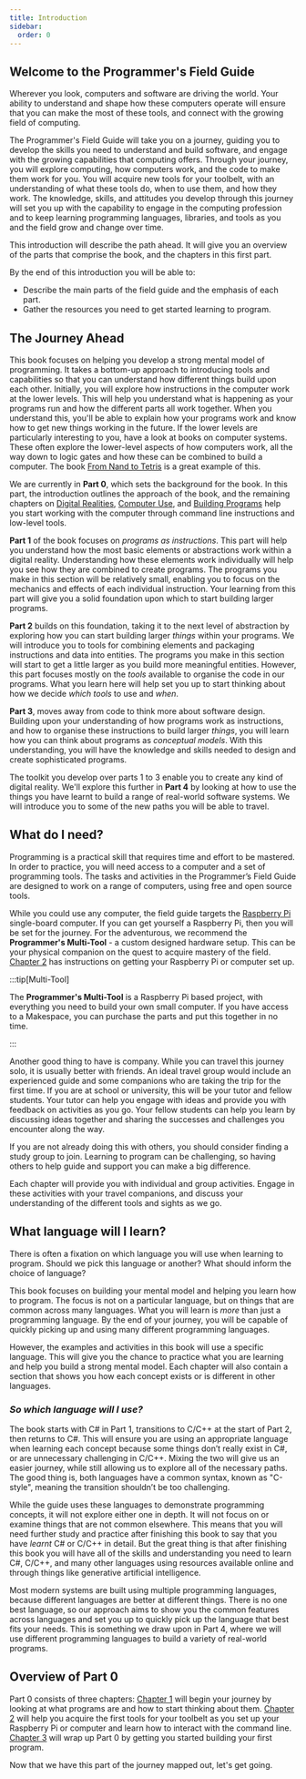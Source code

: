 ```yaml
---
title: Introduction
sidebar:
  order: 0
---
```


<div class="not-content">
  <YouTube id="P1gjMRUbaEI" params="fs=1&modestbranding=1&rel=0"/>
</div>

## Welcome to the Programmer's Field Guide

Wherever you look, computers and software are driving the world. Your ability to understand and shape how these computers operate will ensure that you can make the most of these tools, and connect with the growing field of computing.

The Programmer's Field Guide will take you on a journey, guiding you to develop the skills you need to understand and build software, and engage with the growing capabilities that computing offers. Through your journey, you will explore computing, how computers work, and the code to make them work for you. You will acquire new tools for your toolbelt, with an understanding of what these tools do, when to use them, and how they work. The knowledge, skills, and attitudes you develop through this journey will set you up with the capability to engage in the computing profession and to keep learning programming languages, libraries, and tools as you and the field grow and change over time.

This introduction will describe the path ahead. It will give you an overview of the parts that comprise the book, and the chapters in this first part.

By the end of this introduction you will be able to:

- Describe the main parts of the field guide and the emphasis of each part.
- Gather the resources you need to get started learning to program.

## The Journey Ahead

This book focuses on helping you develop a strong mental model of programming. It takes a bottom-up approach to introducing tools and capabilities so that you can understand how different things build upon each other. Initially, you will explore how instructions in the computer work at the lower levels. This will help you understand what is happening as your programs run and how the different parts all work together. When you understand this, you'll be able to explain how your programs work and know how to get new things working in the future. If the lower levels are particularly interesting to you, have a look at books on computer systems. These often explore the lower-level aspects of how computers work, all the way down to logic gates and how these can be combined to build a computer. The book [From Nand to Tetris](https://www.nand2tetris.org) is a great example of this.

We are currently in **Part 0**, which sets the background for the book. In this part, the introduction outlines the approach of the book, and the remaining chapters on [Digital Realities](/book/part-0-getting-started/1-digital-realities/0-overview), [Computer Use](/book/part-0-getting-started/2-computer-use/0-overview), and [Building Programs](/book/part-0-getting-started/3-building-programs/0-overview) help you start working with the computer through command line instructions and low-level tools.

**Part 1** of the book focuses on *programs as instructions*. This part will help you understand how the most basic elements or abstractions work within a digital reality. Understanding how these elements work individually will help you see how they are combined to create programs. The programs you make in this section will be relatively small, enabling you to focus on the mechanics and effects of each individual instruction. Your learning from this part will give you a solid foundation upon which to start building larger programs.

**Part 2** builds on this foundation, taking it to the next level of abstraction by exploring how you can start building larger *things* within your programs. We will introduce you to tools for combining elements and packaging instructions and data into entities. The programs you make in this section will start to get a little larger as you build more meaningful entities. However, this part focuses mostly on the *tools* available to organise the code in our programs. What you learn here will help set you up to start thinking about how we decide *which tools* to use and *when*.

**Part 3**, moves away from code to think more about software design. Building upon your understanding of how programs work as instructions, and how to organise these instructions to build larger *things*, you will learn how you can think about programs as *conceptual models*. With this understanding, you will have the knowledge and skills needed to design and create sophisticated programs.

The toolkit you develop over parts 1 to 3 enable you to create any kind of digital reality. We'll explore this further in **Part 4** by looking at how to use the things you have learnt to build a range of real-world software systems. We will introduce you to some of the new paths you will be able to travel.

## What do I need?

Programming is a practical skill that requires time and effort to be mastered. In order to practice, you will need access to a computer and a set of programming tools. The tasks and activities in the Programmer’s Field Guide are designed to work on a range of computers, using free and open source tools.

While you could use any computer, the field guide targets the [Raspberry Pi](https://www.raspberrypi.org) single-board computer. If you can get yourself a Raspberry Pi, then you will be set for the journey. For the adventurous, we recommend the **Programmer's Multi-Tool** - a custom designed hardware setup. This can be your physical companion on the quest to acquire mastery of the field. [Chapter 2](/book/part-0-getting-started/2-computer-use/0-overview) has  instructions on getting your Raspberry Pi or computer set up.

:::tip[Multi-Tool]

The **Programmer's Multi-Tool** is a Raspberry Pi based project, with everything you need to build your own small computer. If you have access to a Makespace, you can purchase the parts and put this together in no time.

:::

Another good thing to have is company. While you can travel this journey solo, it is usually better with friends. An ideal travel group would include an experienced guide and some companions who are taking the trip for the first time. If you are at school or university, this will be your tutor and fellow students. Your tutor can help you engage with ideas and provide you with feedback on activities as you go. Your fellow students can help you learn by discussing ideas together and sharing the successes and challenges you encounter along the way.

If you are not already doing this with others, you should consider finding a study group to join. Learning to program can be challenging, so having others to help guide and support you can make a big difference.

Each chapter will provide you with individual and group activities. Engage in these activities with your travel companions, and discuss your understanding of the different tools and sights as we go.

## What language will I learn?

There is often a fixation on which language you will use when learning to program. Should we pick this language or another? What should inform the choice of language?

This book focuses on building your mental model and helping you learn how to program. The focus is not on a particular language, but on things that are common across many languages. What you will learn is *more* than just a programming language. By the end of your journey, you will be capable of quickly picking up and using many different programming languages.

However, the examples and activities in this book will use a specific language. This will give you the chance to practice what you are learning and help you build a strong mental model. Each chapter will also contain a section that shows you how each concept exists or is different in other languages.

### *So which language will I use?*

The book starts with C# in Part 1, transitions to C/C++ at the start of Part 2, then returns to C#. This will ensure you are using an appropriate language when learning each concept because some things don’t really exist in C#, or are unnecessary challenging in C/C++. Mixing the two will give us an easier journey, while still allowing us to explore all of the necessary paths. The good thing is, both languages have a common syntax, known as "C-style", meaning the transition shouldn’t be too challenging.

While the guide uses these languages to demonstrate programming concepts, it will not explore either one in depth. It will not focus on or examine things that are not common elsewhere. This means that you will need further study and practice after finishing this book to say that you have *learnt* C# or C/C++ in detail. But the great thing is that after finishing this book you will have all of the skills and understanding you need to learn C#, C/C++, and many other languages using resources available online and through things like generative artificial intelligence.

Most modern systems are built using multiple programming languages, because different languages are better at different things. There is no one best language, so our approach aims to show you the common features across languages and set you up to quickly pick up the language that best fits your needs. This is something we draw upon in Part 4, where we will use different programming languages to build a variety of real-world programs.

## Overview of Part 0

Part 0 consists of three chapters: [Chapter 1](/book/part-0-getting-started/1-digital-realities/0-overview) will begin your journey by looking at what programs are and how to start thinking about them. [Chapter 2](/book/part-0-getting-started/2-computer-use/0-overview) will help you acquire the first tools for your toolbelt as you set up your Raspberry Pi or computer and learn how to interact with the command line. [Chapter 3](/book/part-0-getting-started/3-building-programs/0-overview) will wrap up Part 0 by getting you started building your first program.

Now that we have this part of the journey mapped out, let's get going.
